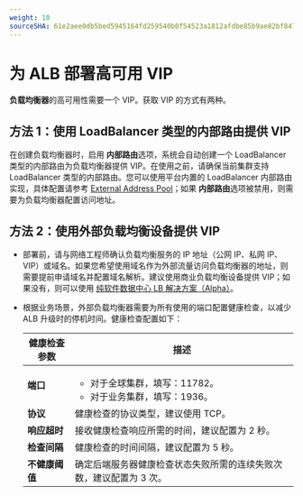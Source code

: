 ```yaml
---
weight: 10
sourceSHA: 61e2aee0db5bed5945164fd259540b0f54523a1812afdbe85b9ae82bf8477f9a
---
```


# 为 ALB 部署高可用 VIP

**负载均衡器**的高可用性需要一个 VIP。获取 VIP 的方式有两种。

## 方法 1：使用 LoadBalancer 类型的内部路由提供 VIP

在创建负载均衡器时，启用 **内部路由**选项，系统会自动创建一个 LoadBalancer 类型的内部路由为负载均衡器提供 VIP。在使用之前，请确保当前集群支持 LoadBalancer 类型的内部路由。您可以使用平台内置的 LoadBalancer 内部路由实现，具体配置请参考 [External Address Pool](../functions/create_metallb.mdx)；如果 **内部路由**选项被禁用，则需要为负载均衡器配置访问地址。

## 方法 2：使用外部负载均衡设备提供 VIP

- 部署前，请与网络工程师确认负载均衡服务的 IP 地址（公网 IP、私网 IP、VIP）或域名。如果您希望使用域名作为外部流量访问负载均衡器的地址，则需要提前申请域名并配置域名解析。建议使用商业负载均衡设备提供 VIP；如果没有，则可以使用 [纯软件数据中心 LB 解决方案（Alpha）](./deploy_pure_software_datacenter_lb.mdx)。

- 根据业务场景，外部负载均衡器需要为所有使用的端口配置健康检查，以减少 ALB 升级时的停机时间。健康检查配置如下：

  | 健康检查参数       | 描述                                                                                                                                                            |
  | ------------------ | ---------------------------------------------------------------------------------------------------------------------------------------------------------------- |
  | **端口**           | <ul><li>对于全球集群，填写：11782。</li><li>对于业务集群，填写：1936。</li></ul>                                                                                 |
  | **协议**           | 健康检查的协议类型，建议使用 TCP。                                                                                                                              |
  | **响应超时**       | 接收健康检查响应所需的时间，建议配置为 2 秒。                                                                                                                  |
  | **检查间隔**       | 健康检查的时间间隔，建议配置为 5 秒。                                                                                                                          |
  | **不健康阈值**     | 确定后端服务器健康检查状态失败所需的连续失败次数，建议配置为 3 次。                                                                                          |
